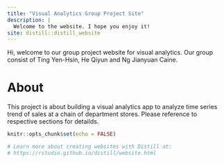 ```yaml
---
title: "Visual Analytics Group Project Site"
description: |
  Welcome to the website. I hope you enjoy it!
site: distill::distill_website
---
```


Hi, welcome to our group project website for visual analytics. Our group consist of Ting Yen-Hsin, He Qiyun and Ng Jianyuan Caine.

# About

This project is about building a visual analytics app to analyze time series trend of sales at a chain of department stores. Please reference to respective sections for detailds.



```r
knitr::opts_chunk$set(echo = FALSE)

# Learn more about creating websites with Distill at:
# https://rstudio.github.io/distill/website.html

```

